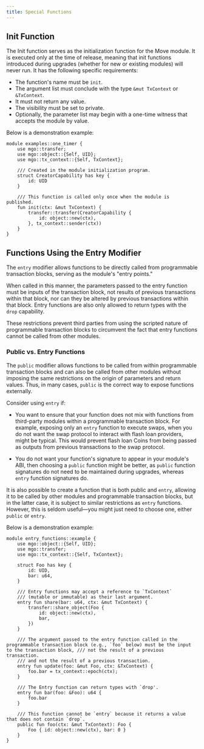 ```yaml
---
title: Special Functions
---
```


## Init Function

The Init function serves as the initialization function for the Move module. It is executed only at the time of release, meaning that init functions introduced during upgrades (whether for new or existing modules) will never run. It has the following specific requirements:

- The function's name must be `init`.
- The argument list must conclude with the type `&mut TxContext` or `&TxContext`.
- It must not return any value.
- The visibility must be set to private.
- Optionally, the parameter list may begin with a one-time witness that accepts the module by value.

Below is a demonstration example:


```move
module examples::one_timer {
    use mgo::transfer;
    use mgo::object::{Self, UID};
    use mgo::tx_context::{Self, TxContext};

    /// Created in the module initialization program.
    struct CreatorCapability has key {
        id: UID
    }

    /// This function is called only once when the module is published.
    fun init(ctx: &mut TxContext) {
        transfer::transfer(CreatorCapability {
            id: object::new(ctx),
        }, tx_context::sender(ctx))
    }
}
```

## Functions Using the Entry Modifier

The `entry` modifier allows functions to be directly called from programmable transaction blocks, serving as the module's "entry points."

When called in this manner, the parameters passed to the entry function must be inputs of the transaction block, not results of previous transactions within that block, nor can they be altered by previous transactions within that block. Entry functions are also only allowed to return types with the `drop` capability.

These restrictions prevent third parties from using the scripted nature of programmable transaction blocks to circumvent the fact that entry functions cannot be called from other modules.

### Public vs. Entry Functions

The `public` modifier allows functions to be called from within programmable transaction blocks and can also be called from other modules without imposing the same restrictions on the origin of parameters and return values. Thus, in many cases, `public` is the correct way to expose functions externally.

Consider using `entry` if:

- You want to ensure that your function does not mix with functions from third-party modules within a programmable transaction block. For example, exposing only an `entry` function to execute swaps, when you do not want the swap protocol to interact with flash loan providers, might be typical. This would prevent flash loan Coins from being passed as outputs from previous transactions to the swap protocol.

- You do not want your function's signature to appear in your module's ABI, then choosing a `public` function might be better, as `public` function signatures do not need to be maintained during upgrades, whereas `entry` function signatures do.

It is also possible to create a function that is both public and `entry`, allowing it to be called by other modules and programmable transaction blocks, but in the latter case, it is subject to similar restrictions as `entry` functions. However, this is seldom useful—you might just need to choose one, either `public` or `entry`.

Below is a demonstration example:

```move
module entry_functions::example {
    use mgo::object::{Self, UID};
    use mgo::transfer;
    use mgo::tx_context::{Self, TxContext};

    struct Foo has key {
        id: UID,
        bar: u64,
    }

    /// Entry functions may accept a reference to `TxContext`
    /// (mutable or immutable) as their last argument.
    entry fun share(bar: u64, ctx: &mut TxContext) {
        transfer::share_object(Foo {
            id: object::new(ctx),
            bar,
        })
    }

    /// The argument passed to the entry function called in the programmable transaction block (e.g., `foo` below) must be the input to the transaction block, /// not the result of a previous transaction.
    /// and not the result of a previous transaction.
    entry fun update(foo: &mut Foo, ctx: &TxContext) {
        foo.bar = tx_context::epoch(ctx);
    }

    /// The Entry function can return types with `drop'.
    entry fun bar(foo: &Foo): u64 {
        foo.bar
    }

    /// This function cannot be `entry` because it returns a value that does not contain `drop`.
    public fun foo(ctx: &mut TxContext): Foo {
        Foo { id: object::new(ctx), bar: 0 }
    }
}
```
